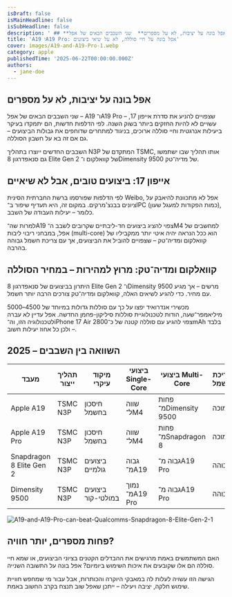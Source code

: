 ```yaml
---
isDraft: false
isMainHeadline: false
isSubHeadline: false
description: ' ## **אפל בונה על יציבות, לא על מספרים**  שני השבבים הבאים של אפל – A19 ו־A19 Pro – שצפויים להניע את סדרת אייפון 17, עשויים לא להיות החזקים '
title: 'A19 וA19 Pro: אפל בונה על חיי סוללה, לא על שיאי ביצועים'
cover: images/A19-and-A19-Pro-1.webp
category: apple
publishedTime: '2025-06-22T00:00:00.000Z'
authors:
  - jane-doe
---
```


## **אפל בונה על יציבות, לא על מספרים**

שני השבבים הבאים של אפל – A19 ו־A19 Pro – שצפויים להניע את סדרת אייפון 17, עשויים לא להיות החזקים ביותר בשוק השנה. לפי הדלפות חדשות, הם יתמקדו בעיקר ביעילות אנרגטית וחיי סוללה ארוכים, בניגוד למתחרים שדוחפים את גבולות הביצועים – גם אם זה בא על חשבון הסוללה.

השבבים החדשים ייוצרו בתהליך N3P המתקדם של TSMC, אותו תהליך שבו ישתמשו גם סנאפדרגון 8 Elite Gen 2 של קוואלקום ו־Dimensity 9500 של מדיה־טק.

## **אייפון 17: ביצועים טובים, אבל לא שיאיים**

לפי הדלפות שפורסמו ברשת החברתית הסינית Weibo, אפל לא מתכוונת להיאבק על ציונים בבנצ'מרקים. במקום זה, היא תעדיף שיפור ב־IPC (כמות הפקודות למעגל שעון), כלומר – יעילות העבודה של השבב.

למרות שה־A19 צפוי להציג ביצועים חד-ליבתיים שקרובים לשבב ה־M4 למחשבים של אפל, במבחני ריבוי ליבות (multi-core) הוא ככל הנראה יהיה איטי יותר ממקביליו של קוואלקום ומדיה־טק – שצפויים להוביל את הביצועים, אך עם צריכת חשמל גבוהה בהרבה.

## **קוואלקום ומדיה־טק: מרוץ למהירות – במחיר הסוללה**

היתרון בביצועים של סנאפדרגון 8 Elite Gen 2 ו־Dimensity 9500 מרשים – אך מגיע עם מחיר. כדי להגיע לשיאים האלה, קוואלקום ומדיה־טק צורכים הרבה יותר חשמל.

מכשירי אנדרואיד יפצו על כך עם סוללות גדולות במיוחד של 4500–5000 מיליאמפר־שעה, הודות לטכנולוגיית סוללות סיליקון-פחמן החדשה. אפל עדיין לא עברה לטכנולוגיה הזו, וה־iPhone 17 Air צפוי להגיע עם סוללה קטנה של כ־2800mAh בלבד – ולכן כל אחוז יעילות חשוב.

## **השוואה בין השבבים – 2025**

| מעבד | תהליך ייצור | מיקוד עיקרי | ביצועי Single-Core | ביצועי Multi-Core | צריכת חשמל | סוללה טיפוסית |
| --- | --- | --- | --- | --- | --- | --- |
| Apple A19 | TSMC N3P | חיסכון בחשמל | שווה ל־M4 | פחות מ־Dimensity 9500 | נמוכה | 2800mAh |
| Apple A19 Pro | TSMC N3P | חיסכון בחשמל | שווה ל־M4 | פחות מ־Snapdragon 8 | נמוכה | 3000mAh (הערכה) |
| Snapdragon 8 Elite Gen 2 | TSMC N3P | ביצועים גולמיים | גבוה מ־A19 | גבוה מ־A19 Pro | גבוהה | 4500mAh+ |
| Dimensity 9500 | TSMC N3P | ביצועים במולטי-קור | נמוך מ־A19 Pro | גבוה מ־A19 Pro | גבוהה | 4700mAh+ |

![A19-and-A19-Pro-can-beat-Qualcomms-Snapdragon-8-Elite-Gen-2-1](images/A19-and-A19-Pro-can-beat-Qualcomms-Snapdragon-8-Elite-Gen-2-1.webp)

## **פחות מספרים, יותר חוויה?**

האם המשתמשים באמת מרגישים את ההבדלים הקטנים בציוני הביצועים, או שמא חיי סוללה הם אלו שקובעים את איכות השימוש ביומיום? אפל בונה על התשובה השנייה.

הגישה הזו עשויה לעלות לה במאבקי היוקרה והכותרות, אבל עבור מי שמחפש חוויית שימוש חלקה, יציבה ויעילה – ייתכן שאפל שוב תנצח בקרב החשוב באמת.
